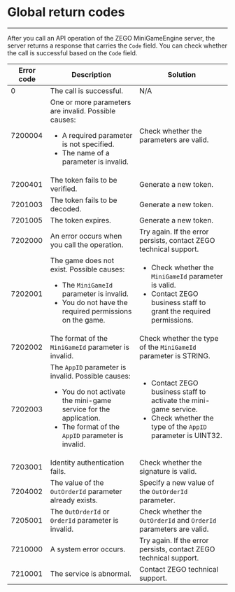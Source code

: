 # Global return codes

- - -

After you call an API operation of the ZEGO MiniGameEngine server, the server returns a response that carries the `Code` field. You can check whether the call is successful based on the `Code` field.

| Error code| Description| Solution| 
|----------|----------|----------|
| 0| The call is successful.| N/A|
| 7200004| One or more parameters are invalid. Possible causes: <ul><li>A required parameter is not specified.</li> <li>The name of a parameter is invalid.</li></ul>| Check whether the parameters are valid.| 
| 7200401| The token fails to be verified.| Generate a new token.| 
| 7201003| The token fails to be decoded.| Generate a new token.| 
| 7201005| The token expires.| Generate a new token.| 
| 7202000| An error occurs when you call the operation.| Try again. If the error persists, contact ZEGO technical support.| 
| 7202001| The game does not exist. Possible causes: <ul><li>The `MiniGameId` parameter is invalid.</li><li>You do not have the required permissions on the game.</li></ul>| <ul><li>Check whether the `MiniGameId` parameter is valid. </li><li>Contact ZEGO business staff to grant the required permissions.</li></ul>| 
| 7202002| The format of the `MiniGameId` parameter is invalid.| Check whether the type of the `MiniGameId` parameter is STRING.| 
| 7202003| The `AppID` parameter is invalid. Possible causes: <ul><li>You do not activate the mini-game service for the application.</li><li>The format of the `AppID` parameter is invalid.</li></ul>| <ul><li>Contact ZEGO business staff to activate the mini-game service. </li><li>Check whether the type of the `AppID` parameter is UINT32.</li></ul>| 
| 7203001| Identity authentication fails.| Check whether the signature is valid.| 
| 7204002| The value of the `OutOrderId` parameter already exists. | Specify a new value of the `OutOrderId` parameter.| 
| 7205001| The `OutOrderId` or `OrderId` parameter is invalid.| Check whether the `OutOrderId` and `OrderId` parameters are valid.| 
| 7210000| A system error occurs.| Try again. If the error persists, contact ZEGO technical support.| 
| 7210001| The service is abnormal.| Contact ZEGO technical support.|
